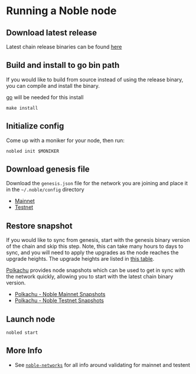 # Running a Noble node

## Download latest release

Latest chain release binaries can be found [here](https://github.com/strangelove-ventures/noble/releases)

## Build and install to go bin path

If you would like to build from source instead of using the release binary, you can compile and install the binary.

[go](https://go.dev/dl/) will be needed for this install

```
make install
```

## Initialize config

Come up with a moniker for your node, then run:

```
nobled init $MONIKER
```

## Download genesis file

Download the `genesis.json` file for the network you are joining and place it in the `~/.noble/config` directory

- [Mainnet](https://raw.githubusercontent.com/strangelove-ventures/noble-networks/main/mainnet/noble-1/genesis.json)
- [Testnet](https://raw.githubusercontent.com/strangelove-ventures/noble-networks/main/testnet/grand-1/genesis.json)

## Restore snapshot

If you would like to sync from genesis, start with the genesis binary version of the chain and skip this step. Note, this can take many hours to days to sync, and you will need to apply the upgrades as the node reaches the upgrade heights. The upgrade heights are listed in [this table](./upgrades).

[Polkachu](https://www.polkachu.com/) provides node snapshots which can be used to get in sync with the network quickly, allowing you to start with the latest chain binary version.

- [Polkachu - Noble Mainnet Snapshots](https://www.polkachu.com/tendermint_snapshots/noble)
- [Polkachu - Noble Testnet Snapshots](https://www.polkachu.com/testnets/noble/snapshots)

## Launch node

```
nobled start
```

## More Info
- See [`noble-networks`](https://github.com/strangelove-ventures/noble-networks/tree/main) for all info around validating for mainnet and testent
